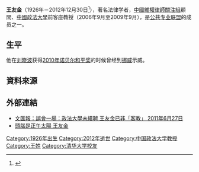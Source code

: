 '''王友金'''（1926年－2012年12月30日<ref>{{cite web |title=王友金教授千古 |url=https://www.facebook.com/mingpaostaffgroup/posts/498603096976309/ |publisher=[[明報|明報]]員工關注組 |date=2015年10月26日 }}{{zh-hant}}</ref>），著名法律学者，[[中國維權律師關注組|中國維權律師關注組]]顧問、[[中國政法大學|中國政法大學]]前客座教授（2006年9月至2009年9月），是[[公共专业联盟|公共专业联盟]]的成员之一。

==生平==
他在[[刘晓波|刘晓波]]获得[[2010年诺贝尔和平奖|2010年诺贝尔和平奖]]的时候曾经到[[挪威|挪威]]示威。

==資料來源==
{{reflist}}

==外部連結==
*[http://paper.wenweipo.com/2011/06/27/WA1106270005.htm 文匯報：誤會一場：政法大學未續聘 王友金已非「客教」 2011年6月27日] {{Wayback|url=http://paper.wenweipo.com/2011/06/27/WA1106270005.htm |date=20140606211351 }}
*[http://forum.hkej.com/node/70104 頭腦是正午太陽 王友金] {{Wayback|url=http://forum.hkej.com/node/70104 |date=20140606220453 }} 

{{DEFAULTSORT:W}}
[[Category:1926年出生|Category:1926年出生]]
[[Category:2012年逝世|Category:2012年逝世]]
[[Category:中国政法大学教授|Category:中国政法大学教授]]
[[Category:王姓|Category:王姓]]
[[Category:清华大学校友|Category:清华大学校友]]